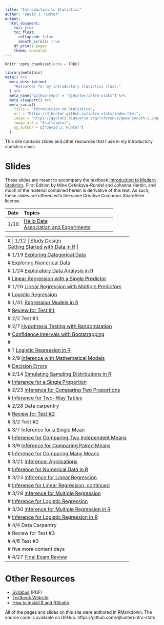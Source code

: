 ```yaml
---
title: "Introduction to Statistics"
author: "David J. Hunter"
output:
  html_document:
    toc: true
    toc_float:
      collapsed: false
      smooth_scroll: true
    df_print: paged
    theme: spacelab
---
```


```r
knitr::opts_chunk$set(echo = TRUE)
```

```r
library(metathis)
meta() %>%
  meta_description(
    "Resources for my introductory statistics class."
  ) %>%
  meta_name("github-repo" = "djhunter/intro-stats") %>%
  meta_viewport() %>%
  meta_social(
    title = "Introduction to Statistics",
    url = "https://djhunter.github.io/intro-stats/index.html",
    image = "https://ggplot2.tidyverse.org/reference/geom_smooth-1.png",
    image_alt = "Scatterplot",
    og_author = c("David J. Hunter")
  )
```

This site contains slides and other resources that I use in my introductory statistics class.

# Slides 

These slides are meant to accompany the textbook [Introduction to Modern Statistics](https://openintro-ims.netlify.app/), First Edition by Mine Çetinkaya-Rundel and Johanna Hardin, and much of the material contained herein is derivative of this text. As such, these slides are offered with the same Creative Commons ShareAlike license.

| Date | Topics |
|:---- |:-------------------------- |
| 1/10 | [Hello Data](slides/01-hellodata.html) <br> [Association and Experiments](slides/01b-association.html) |

---
# | 1/12 | [Study Design](slides/02-studydesign.html) <br> [Getting Started with Data in R](slides/03-intro_data_R.html) |
# 1/19 [Exploring Categorical Data](slides/04-catdata.html)
#  [Exploring Numerical Data](slides/05-numdata.html)
# 1/24 [Exploratory Data Analysis in R](slides/06-explore_data_R.html)
# [Linear Regression with a Single Predictor](slides/07a-lin_regression.html)
# 1/26 [Linear Regression with Multiple Predictors](slides/08-multi_regression.html)
#  [Logistic Regression](slides/09-logit_regression.html)
# 1/31 [Regression Models in R](slides/10-regression_R.html)
#  [Review for Test #1](slides/07-test1review.html)
# 2/2 Test #1
# 2/7 [Hypothesis Testing with Randomization](slides/11-hypoth_random.html)
#  [Confidence Intervals with Bootstrapping](slides/12-bootstrap_ci.html)
# 
# ? [Logistic Regression in R](slides/12b-logit_reg_R.html)
# 2/9 [Inference with Mathematical Models](slides/13-math_models.html)
# [Decision Errors](slides/14-decision_errors.html) 
# 2/14 [Simulating Sampling Distributions in R](slides/15-samp_dist_R.html) 
#  [Inference for a Single Proportion](slides/16-infer_1prop.html) 
# 2/23 [Inference for Comparing Two Proportions](slides/17-infer_2prop.html) 
#  [Inference for Two-Way Tables](slides/18-infer_chisquare.html) 
# 2/28 Data carpentry
#  [Review for Test #2](slides/18b-test3review.html) 
# 3/2 Test #2
# 3/7 [Inference for a Single Mean](slides/19-infer_onemean.html)
#  [Inference for Comparing Two Independent Means](slides/20-infer_twomean.html)
# 3/9 [Inference for Comparing Paired Means](slides/21-infer_pairedmean.html)
#  [Inference for Comparing Many Means](slides/22-infer_manymeans.html)
# 3/21 [Inference: Applications](slides/23-applications_infer.html) 
#  [Inference for Numerical Data in R](slides/23b-num_infer_R.html)
# 3/23 [Inference for Linear Regression](slides/24a-infer_regression.html) 
#  [Inference for Linear Regression, continued](slides/24b-infer_regression.html)
# 3/28 [Inference for Multiple Regression](slides/25-infer_multiple.html) 
#  [Inference for Logistic Regression](slides/26-infer_logistic.html)
# 3/30 [Inference for Multiple Regression in R](slides/27-mariokart.html)
#  [Inference for Logistic Regression in R](slides/27b-nbarookies.html)
# 4/4 Data Carpentry
# Review for Test #3
# 4/6 Test #3
# five more content days
# 4/27 [Final Exam Review](slides/27c-test4review.html)
---

# Other Resources

- [Syllabus](syllabus/ma005hunterS23.pdf) (PDF)
- [Textbook Website](https://openintro-ims.netlify.app/)
- [How to install R and RStudio](assignments/)

All of the pages and slides on this site were authored in RMarkdown.  The source code is available on GitHub: https://github.com/djhunter/intro-stats


